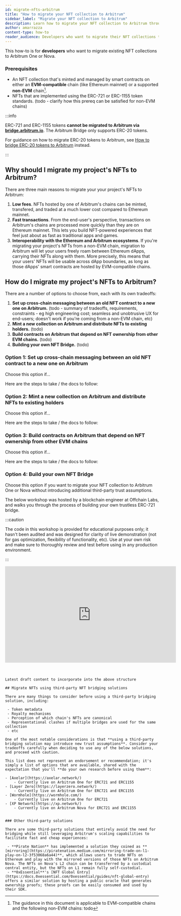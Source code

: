 ```yaml
---
id: migrate-nfts-arbitrum
title: "How to migrate your NFT collection to Arbitrum"
sidebar_label: "Migrate your NFT collection to Arbitrum"
description: Learn how to migrate your NFT collection to Arbitrum through third-party bridges and DIY bridging solutions.
author: amarrazza
content-type: how-to
reader_audience: Developers who want to migrate their NFT collections to Arbitrum from either Ethereum mainnet or other non-EVM chains.
---
```




<PublicPreviewBannerPartial />

This how-to is for **developers** who want to migrate existing <a data-quicklook-from="non-fungible-tokens-nfts">NFT</a> collections to <a data-quicklook-from="arbitrum-one">Arbitrum One</a> or <a data-quicklook-from="arbitrum-nova">Nova</a>.


### Prerequisites

 - An NFT collection that's minted and managed by smart contracts on either an **EVM-compatible** chain (like Ethereum mainnet) or a supported **non-EVM** chain[^1].
 - NFTs that are implemented using the ERC-721 or ERC-1155 token standards. (todo - clarify how this prereq can be satisfied for non-EVM chains)


:::info

ERC-721 and ERC-1155 tokens **cannot be migrated to Arbitrum via [bridge.arbitrum.io](https://bridge.arbitrum.io/)**. The Arbitrum Bridge only supports ERC-20 tokens.

For guidance on how to migrate ERC-20 tokens to Arbitrum, see [How to bridge ERC-20 tokens to Arbitrum](#todo) instead.

:::


## Why should I migrate my project's NFTs to Arbitrum?

<!-- todo: this can be moved to a dedicated concept doc in the future -->

There are three main reasons to migrate your your project's NFTs to Arbitrum:

 1. **Low fees**. NFTs hosted by one of Arbitrum's chains can be minted, transfered, and traded at a much lower cost compared to Ethereum mainnet.
 2. **Fast transactions**. From the end-user's perspective, transactions on Arbitrum's chains are processed more quickly than they are on Ethereum mainnet. This lets you build NFT-powered experiences that feel just about as fast as traditional apps and games.
 3. **Interoperability with the Ethereum and Arbitrum ecosystems**. If you're migrating your project's NFTs from a non-EVM chain, migration to Arbitrum will let your users freely roam between Ethereum dApps, carrying their NFTs along with them. More precisely, this means that your users' NFTs will be usable across dApp boundaries, as long as those dApps' smart contracts are hosted by EVM-compatible chains.

<!-- todo: when shouldn't you? Risks to call out? -->


## How do I migrate my project's NFTs to Arbitrum?

There are a number of options to choose from, each with its own tradeoffs:

1. **Set up cross-chain messaging between an old NFT contract to a new one on Arbitrum.** (todo - summary of tradeoffs, requirements, constraints - eg high engineering cost; seamless and unobtrusive UX for end-users; doesn't work if you're coming from a non-EVM chain, etc)
2. **Mint a new collection on Arbitrum and distribute NFTs to existing holders.** (todo)
3. **Build contracts on Arbitrum that depend on NFT ownership from other EVM chains.** (todo)
4. **Building your own NFT Bridge.** (todo)


### Option 1: Set up cross-chain messaging between an old NFT contract to a new one on Arbitrum

Choose this option if...

Here are the steps to take / the docs to follow:


### Option 2: Mint a new collection on Arbitrum and distribute NFTs to existing holders

Choose this option if...

Here are the steps to take / the docs to follow:


### Option 3: Build contracts on Arbitrum that depend on NFT ownership from other EVM chains

Choose this option if...

Here are the steps to take / the docs to follow:


### Option 4: Build your own NFT Bridge

Choose this option if you want to migrate your NFT collection to <a data-quicklook-from="arbitrum-one">Arbitrum One</a> or <a data-quicklook-from="arbitrum-nova">Nova</a> without introducing additional third-party trust assumptions. 

The below workshop was hosted by a blockchain engineer at Offchain Labs, and walks you through the process of building your own trustless ERC-721 bridge.

:::caution

The code in this workshop is provided for educational purposes only; it hasn't been audited and was designed for clarity of live demonstration (not for gas optimization, flexibility of functionality, etc). Use at your own risk and make sure to thoroughly review and test before using in any production environment.

:::

<iframe width="560" height="315" src="https://www.youtube.com/embed/7fyyaPuPtW0" title="YouTube video player" frameborder="0" allow="accelerometer; autoplay; clipboard-write; encrypted-media; gyroscope; picture-in-picture; web-share" allowfullscreen></iframe>


<br/>
<br/>
<br/>

```
Latest draft content to incorporate into the above structure

## Migrate NFTs using third-party NFT bridging solutions
 
There are many things to consider before using a third-party bridging solution, including:

 - Token metadata
 - Royalty mechanisms
 - Perception of which chain's NFTs are canonical
 - Representational clashes if multiple bridges are used for the same collection
 - etc

One of the most notable considerations is that **using a third-party bridging solution may introduce new trust assumptions**. Consider your tradeoffs carefully when deciding to use any of the below solutions, and proceed with caution.

This list does not represent an endorsement or recommendation; it's simply a list of options that are available, shared with the expectation that you'll **do your own research before using them**:

- [Axelar](https://axelar.network/)
    - Currently live on Arbitrum One for ERC721 and ERC1155
- [Layer Zero](https://layerzero.network/)
    - Currently live on Arbitrum One for ERC721 and ERC1155
- [Wormhole](https://wormhole.com/)
    - Currently live on Arbitrum One for ERC721
- [XP Network](https://xp.network/)
    - Currently live on Arbitrum Nova for ERC721 and ERC1155


### Other third-party solutions

There are some third-party solutions that entirely avoid the need for bridging while still leveraging Arbitrum's scaling capabilities to facilitate fast and cheap experiences:

 - **Pirate Nation** has implemented a solution they coined as **[mirroring](https://piratenation.medium.com/mirroring-trade-on-l1-play-on-l2-3f53068a6a44)**, which allows users to trade NFTs on Ethereum and play with the mirrored versions of those NFTs on Arbitrum Nova. The NFTs on Nova's L2 chain can be transferred by a custodial central entity, but the NFTs on L1 remain fully self-custodial.
 - **0xEssential**'s [NFT Global Entry](https://docs.0xessential.com/0xessential/guides/nft-global-entry) offers a similar solution by hosting a public oracle that generates ownership proofs; these proofs can be easily consumed and used by their SDK.

```


[^1]: The guidance in this document is applicable to EVM-compatible chains and the following non-EVM chains: todo